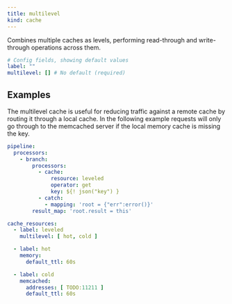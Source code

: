 ```yaml
---
title: multilevel
kind: cache
---
```


Combines multiple caches as levels, performing read-through and write-through operations across them.

```yml
# Config fields, showing default values
label: ""
multilevel: [] # No default (required)
```

## Examples

<Tabs>
<TabItem label="Hot and cold cache">
The multilevel cache is useful for reducing traffic against a remote cache by routing it through a local cache. In the following example requests will only go through to the memcached server if the local memory cache is missing the key.

```yaml
pipeline:
  processors:
    - branch:
        processors:
          - cache:
              resource: leveled
              operator: get
              key: ${! json("key") }
          - catch:
            - mapping: 'root = {"err":error()}'
        result_map: 'root.result = this'

cache_resources:
  - label: leveled
    multilevel: [ hot, cold ]

  - label: hot
    memory:
      default_ttl: 60s

  - label: cold
    memcached:
      addresses: [ TODO:11211 ]
      default_ttl: 60s
```

</TabItem>
</Tabs>


